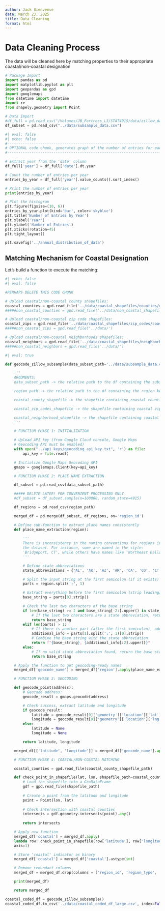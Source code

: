 ```yaml
---
author: Jack Bienvenue
date: March 23, 2025
title: Data Cleaning
format: html
---
```


# Data Cleaning Process

The data will be cleaned here by matching properties to their appropriate coastal/non-coastal designation

```python
# Package Import
import pandas as pd
import matplotlib.pyplot as plt
import geopandas as gpd
import googlemaps
from datetime import datetime
import re
from shapely.geometry import Point

# Data Import
#df_full = pd.read_csv("/Volumes/JB_Fortress_L3/STAT4915/data/zillow_data.csv") # Full path to external hard drive, replace with full Zillow dataset path
df_subset = pd.read_csv("../data/subsample_data.csv")
```

```python
#| eval: false
#| echo: false
#-----------------------------------------------------------------------
# OPTIONAL code chunk, generates graph of the number of entries for each year in the dataset. 
#-----------------------------------------------------------------------

# Extract year from the 'date' column
df_full['year'] = df_full['date'].dt.year

# Count the number of entries per year
entries_by_year = df_full['year'].value_counts().sort_index()

# Print the number of entries per year
print(entries_by_year)

# Plot the histogram
plt.figure(figsize=(10, 6))
entries_by_year.plot(kind='bar', color='skyblue')
plt.title('Number of Entries by Year')
plt.xlabel('Year')
plt.ylabel('Number of Entries')
plt.xticks(rotation=45)
plt.tight_layout()

plt.savefig('../annual_distribution_of_data')
```

## Matching Mechanism for Coastal Designation

Let's build a function to execute the matching:

``` python
#| echo: false
#| eval: false

#PERHAPS DELETE THIS CODE CHUNK

# Upload coastal/non-coastal county shapefiles:
coastal_counties = gpd.read_file('../data/coastal_shapefiles/counties/coastal_counties.shp')
#####non_coastal_counties = gpd.read_file('../data/non_coastal_shapefiles/counties/coastal_counties.shp')')

# Upload coastal/non-coastal zip code shapefiles:
coastal_zips = gpd.read_file('../data/coastal_shapefiles/zip_codes/coastal_zip_codes.shp')
#####non_coastal_zips = gpd.read_file('../data/')

# Upload coastal/non-coastal neighborhoods shapefiles:
coastal_neighbors = gpd.read_file('../data/coastal_shapefiles/neighborhoods/coastal_neighborhoods.shp')
#####non_coastal_neighbors = gpd.read_file('../data/')

```

```python
#| eval: true

def geocode_zillow_subsample(data_subset_path='../data/subsample_data.csv', region_path='../data/regions.csv',coastal_county_shapefile_path='../data/coastal_shapefiles/counties/coastal_counties.shp'):

    '''
    ARGUMENTS:
    data_subset_path -> the relative path to the df containing the subset of the original large dataset to be geocoded

    region_path -> the relative path to the df containing the region key

    coastal_county_shapefile -> the shapefile containing coastal counties

    coastal_zip_codes_shapefile -> the shapefile containing coastal zip codes

    coastal_neighborhood_shapefile -> the shapefile containing coastal neighborhoods
    '''

    # FUNCTION PHASE 1: INITIALIZATION

    # Upload API key (from Google Cloud console, Google Maps
    # Geocoding API must be enabled)
    with open("../api_keys/geocoding_api_key.txt", 'r') as file:
        api_key = file.read()

    # Initialize Google Maps Geocoding API
    gmaps = googlemaps.Client(key=api_key)

    # FUNCTION PHASE 2: PLACE NAME EXTRACTION

    df_subset = pd.read_csv(data_subset_path)

    ##### DELETE LATER! FOR CONVENIENT PROCESSING ONLY
    #df_subset = df_subset.sample(n=100000, random_state=4915)

    df_regions = pd.read_csv(region_path)

    merged_df = pd.merge(df_subset, df_regions, on='region_id')

    # Define sub-function to extract place names consistently
    def place_name_extraction(region):
        
        '''
        There is inconsistency in the naming conventions for regions in
        the dataset. For instance, some are named in the style:
        'Bridgeport, CT', while others have names like 'Northeast Dallas; TX; Dallas-Fort Worth-Arlington, TX; Dallas County; Dallas'. This function will unify names for consistent geocoding.
        '''

        # Define state abbreviations
        state_abbreviations = {'AL', 'AK', 'AZ', 'AR', 'CA', 'CO', 'CT', 'DE', 'FL', 'GA', 'HI', 'ID', 'IL', 'IN', 'IA', 'KS', 'KY', 'LA', 'ME', 'MD', 'MA', 'MI', 'MN', 'MS', 'MO', 'MT', 'NE', 'NV', 'NH', 'NJ', 'NM', 'NY', 'NC', 'ND', 'OH', 'OK', 'OR', 'PA', 'RI', 'SC', 'SD', 'TN', 'TX', 'UT', 'VT', 'VA', 'WA', 'WV', 'WI', 'WY'}

        # Split the input string at the first semicolon (if it exists)
        parts = region.split(';', 1)

        # Extract everything before the first semicolon (strip leading/trailing spaces)
        base_string = parts[0].strip()

        # Check the last two characters of the base string
        if len(base_string) >= 2 and base_string[-2:].upper() in state_abbreviations:
            # If the last two characters are a state abbreviation, return the base string
            return base_string
        elif len(parts) > 1:
            # If there is another part (after the first semicolon), add that and strip spaces
            additional_info = parts[1].split(';', 1)[0].strip()
            # Combine the base string with the state abbreviation
            return f"{base_string}, {additional_info[:2].upper()}"
        else:
            # If no valid state abbreviation found, return the base string
            return base_string

    # Apply the function to get geocoding-ready names
    merged_df['geocode_name'] = merged_df['region'].apply(place_name_extraction)

    # FUNCTION PHASE 3: GEOCODING

    def geocode_point(address):
        # Geocode address:
        geocode_result = gmaps.geocode(address)

        # Check success, extract latitude and longitude
        if geocode_result:
            latitude = geocode_result[0]['geometry']['location']['lat']
            longitude = geocode_result[0]['geometry']['location']['lng']
        else:
            latitude = None
            longitude = None  

        return latitude, longitude

    merged_df[['latitude', 'longitude']] = merged_df['geocode_name'].apply(lambda x: pd.Series(geocode_point(x)))

    # FUNCTION PHASE 4: COASTAL/NON-COASTAL MATCHING

    coastal_counties = gpd.read_file(coastal_county_shapefile_path)

    def check_point_in_shapefile(lat, lon, shapefile_path=coastal_county_shapefile_path):
        # Load the shapefile into a GeoDataFrame
        gdf = gpd.read_file(shapefile_path)
        
        # Create a point from the latitude and longitude
        point = Point(lon, lat)
        
        # Check intersection with coastal counties
        intersects = gdf.geometry.intersects(point).any()
        
        return intersects

    # Apply new function
    merged_df['coastal'] = merged_df.apply(
    lambda row: check_point_in_shapefile(row['latitude'], row['longitude'], coastal_county_shapefile_path), 
    axis=1)

    # Store 'coastal' indicator as binary
    merged_df['coastal'] = merged_df['coastal'].astype(int)

    # Remove redundant columns
    merged_df = merged_df.drop(columns = ['region_id', 'region_type', 'region', 'latitude', 'longitude'])

    print(merged_df)

    return merged_df
```

```python
coastal_coded_df = geocode_zillow_subsample()
coastal_coded_df.to_csv('../data/coastal_coded_df_large.csv', index=False)
```